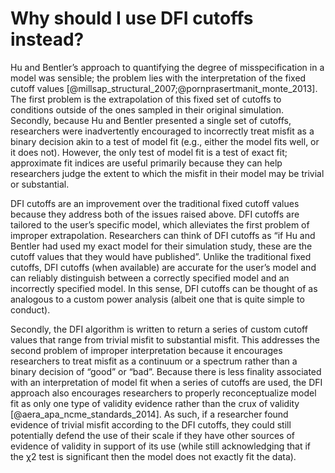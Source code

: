 # Why should I use DFI cutoffs instead? {#why-dfi}

Hu and Bentler’s approach to quantifying the degree of misspecification in a model  was sensible; the problem lies with the interpretation of the fixed cutoff values [@millsap_structural_2007;@pornprasertmanit_monte_2013]. The first problem is the extrapolation of this fixed set of cutoffs to conditions outside of the ones sampled in their original simulation. Secondly, because Hu and Bentler presented a single set of cutoffs, researchers were inadvertently encouraged to incorrectly treat misfit as a binary decision akin to a test of model fit (e.g., either the model fits well, or it does not). However, the only test of model fit is a test of exact fit; approximate fit indices are useful primarily because they can help researchers judge the extent to which the misfit in their model may be trivial or substantial. 

DFI cutoffs are an improvement over the traditional fixed cutoff values because they address both of the issues raised above. DFI cutoffs are tailored to the user’s specific model, which alleviates the first problem of improper extrapolation. Researchers can think of DFI cutoffs as “if Hu and Bentler had used my exact model for their simulation study, these are the cutoff values that they would have published”. Unlike the traditional fixed cutoffs, DFI cutoffs (when available) are accurate for the user’s model and can reliably distinguish between a correctly specified model and an incorrectly specified model. In this sense, DFI cutoffs can be thought of as analogous to a custom power analysis (albeit one that is quite simple to conduct).

Secondly, the DFI algorithm is written to return a series of custom cutoff values that range from trivial misfit to substantial misfit. This addresses the second problem of improper interpretation because it encourages researchers to treat misfit as a continuum or a spectrum rather than a binary decision of “good” or “bad”. Because there is less finality associated with an interpretation of model fit when a series of cutoffs are used, the DFI approach also encourages researchers to properly reconceptualize model fit as only one type of validity evidence rather than the crux of validity [@aera_apa_ncme_standards_2014]. As such, if a researcher found evidence of trivial misfit according to the DFI cutoffs, they could still potentially defend the use of their scale if they have other sources of evidence of validity in support of its use (while still acknowledging that if the χ2 test is significant then the model does not exactly fit the data).    
